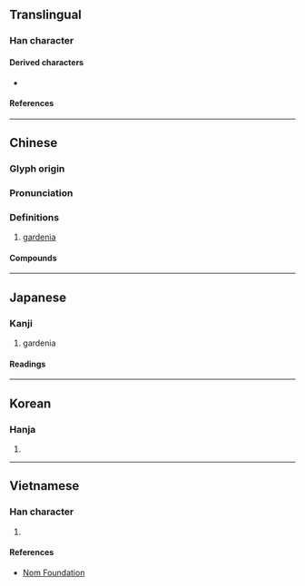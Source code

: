 {{also|栀}}
{{character info}}
==Translingual==

===Han character===
{{Han char|rn=75|rad=木|as=07|sn=11|four=42917|canj=DHMU|ids=⿰木巵}}

====Derived characters====
* {{l|mul|[[𫆱]]}}

====References====
{{Han ref|kx=0529.010|dkj=14846|dj=0917.160|hdz=21216.060|uh=6894}}

----

==Chinese==
{{zh-forms|s=栀}}

===Glyph origin===
{{Han etym}}

===Pronunciation===
{{zh-pron
|m=zhī
|c=zi1
|mn=ki
|mc=y
|oc=y
|ma=
|cat=n
}}

===Definitions===
{{zh-hanzi}}

# [[gardenia]]

====Compounds====
{{zh-der|梔子花|梔子|緬梔}}

----

==Japanese==

===Kanji===
{{ja-kanji|grade=|rs=木07}}

# gardenia

====Readings====
{{ja-readings
|on=し
|kun=くちなし
}}

----

==Korean==

===Hanja===
{{ko-hanja|치}}

# {{rfdef|ko|sort=木07}}

----

==Vietnamese==

===Han character===
{{vi-readings|rs=木07|reading=chi}}

# {{rfdef|vi|sort=木07}}

====References====
* [http://nomfoundation.org/common/nom_details.php?codepoint=6894 Nom Foundation]
